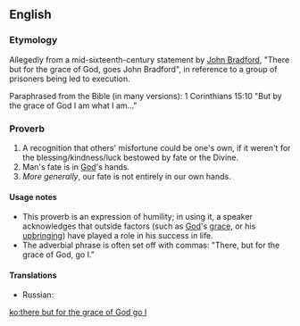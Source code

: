 ==English==

===Etymology===
Allegedly from a mid-sixteenth-century statement by [[w:John Bradford|John Bradford]], "There but for the grace of God, goes John Bradford", in reference to a group of prisoners being led to execution.

Paraphrased from the Bible (in many versions): 1 Corinthians 15:10 "But by the grace of God I am what I am..." 

===Proverb===
{{head|en|proverb|head=[[there]] [[but]] [[for]] [[the]] [[grace]] [[of]] [[God]] [[go]] [[I]]}}

# A recognition that others' misfortune could be one's own, if it weren't for the blessing/kindness/luck bestowed by fate or the Divine.
# Man's fate is in [[God]]'s hands.
# ''More generally'', our fate is not entirely in our own hands.

====Usage notes====
* This proverb is an expression of humility; in using it, a speaker acknowledges that outside factors (such as [[God]]'s [[grace]], or his [[upbringing]]) have played a role in his success in life.
* The adverbial phrase is often set off with commas: "There, but for the grace of God, go I."

====Translations====
{{trans-top|man's fate is in God's hands}}
* Russian: {{t|ru|все под Богом ходим|tr=|sc=Cyrl}}
{{trans-mid}}
{{trans-bottom}}

[[ko:there but for the grace of God go I]]